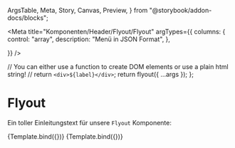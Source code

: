   ArgsTable,
  Meta,
  Story,
  Canvas,
  Preview,
} from "@storybook/addon-docs/blocks";



<Meta
  title="Komponenten/Header/Flyout/Flyout"
  argTypes={{
    columns: {
      control: "array",
      description: "Menü in JSON Format",
    },
    
  }}
/>



  // You can either use a function to create DOM elements or use a plain html string!
  // return `<div>${label}</div>`;
  return flyout({ ...args });
};

# Flyout

Ein toller Einleitungstext für unsere `Flyout` Komponente:

<Preview withToolbar>
  <Story
    name="One Column"
    args={JsonData.serviceNavigationSSILinks.navigationItems[2]}
  >
    {Template.bind({})}
  </Story>
</Preview>

<ArgsTable story="One Column" />

<Canvas>
  <Story
    name="Two Column"
    args={JsonData.serviceNavigationSSILinks.navigationItems[1]}
  >
    {Template.bind({})}
  </Story>
</Canvas>
